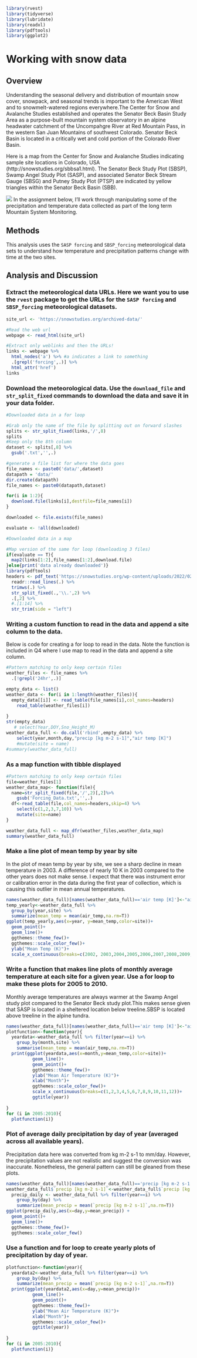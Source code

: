 
```r
library(rvest)
library(tidyverse)
library(lubridate)
library(readxl)
library(pdftools)
library(ggplot2)

```


# Working with snow data

## Overview
Understanding the seasonal delivery and distribution of mountain snow cover, snowpack, and seasonal trends is important to the American West and to snowmelt-watered regions everywhere.The Center for Snow and Avalanche Studies established and operates the Senator Beck Basin Study Area as a purpose-built mountain system observatory in an alpine headwater catchment of the Uncompahgre River at Red Mountain Pass, in the western San Juan Mountains of southwest Colorado. Senator Beck Basin is located in a critically wet and cold portion of the Colorado River Basin. 

Here is a map from the Center for Snow and Avalanche Studies indicating sample site locations in Colorado, USA (http://snowstudies.org/sbbsa1.html). The Senator Beck Study Plot (SBSP), Swamp Angel Study Plot (SASP), and associated Senator Beck Stream Gauge (SBSG) and Putney Study Plot (PTSP) are indicated by yellow triangles within the Senator Beck Basin (SBB).

![](https://snowstudies.org/Area_AirPhoto_wLocation_650w.png)
In the assignment below, I'll work through manipulating some of the precipitation and temperature data collected as part of the long term Mountain System Monitoring. 

## Methods
This analysis uses the `SASP forcing` and `SBSP_forcing` meteorological data sets to understand how temperature and precipitation patterns change with time at the two sites.

## Analysis and Discussion

### Extract the meteorological data URLs. Here we want you to use the `rvest` package to get the URLs for the `SASP forcing` and `SBSP_forcing` meteorological datasets.

```r
site_url <- 'https://snowstudies.org/archived-data/'

#Read the web url
webpage <- read_html(site_url)

#Extract only weblinks and then the URLs!
links <- webpage %>%
  html_nodes('a') %>% #a indicates a link to something 
  .[grepl('forcing',.)] %>%
  html_attr('href')
links
```

### Download the meteorological data. Use the `download_file` and `str_split_fixed` commands to download the data and save it in your data folder.


```r
#Downloaded data in a for loop

#Grab only the name of the file by splitting out on forward slashes
splits <- str_split_fixed(links,'/',8)
splits
#Keep only the 8th column
dataset <- splits[,8] %>%
  gsub('.txt','',.)

#generate a file list for where the data goes
file_names <- paste0('data/',dataset)
datapath = 'data/'
dir.create(datapath)
file_names <- paste0(datapath,dataset)

for(i in 1:2){
  download.file(links[i],destfile=file_names[i])
}

downloaded <- file.exists(file_names)

evaluate <- !all(downloaded)

```


```r
#Downloaded data in a map

#Map version of the same for loop (downloading 3 files)
if(evaluate == T){
  map2(links[1:2],file_names[1:2],download.file)
}else{print('data already downloaded')}
library(pdftools)
headers <- pdf_text('https://snowstudies.org/wp-content/uploads/2022/02/Serially-Complete-Metadata-text08.pdf') %>%
  readr::read_lines(.) %>%
  trimws(.) %>%
  str_split_fixed(.,'\\.',2) %>%
  .[,2] %>%
  #.[1:14] %>%
  str_trim(side = "left")

```

### Writing a custom function to read in the data and append a site column to the data. 

Below is code for creating a for loop to read in the data. Note the function is included in Q4 where I use map to read in the data and append a site column.

```r
#Pattern matching to only keep certain files
weather_files <- file_names %>%
  .[!grepl('24hr',.)] 

empty_data <- list()
weather_data <- for(i in 1:length(weather_files)){
  empty_data[[i]] <- read_table(file_names[i],col_names=headers)
    read_table(weather_files[i])
  
}
str(empty_data)
   # select(Year,DOY,Sno_Height_M)
weather_data_full <- do.call('rbind',empty_data) %>%
    select(year,month,day,"precip [kg m-2 s-1]","air temp [K]") 
    #mutate(site = name)
#summary(weather_data_full)
```
### As a map function with tibble displayed

```r

#Pattern matching to only keep certain files
file=weather_files[1]
weather_data_map<- function(file){
  name=str_split_fixed(file,'/',2)[,2]%>%
    gsub('Forcing_Data.txt','',.)
  df<-read_table(file,col_names=headers,skip=4) %>% 
    select(c(1,2,3,7,10)) %>%
    mutate(site=name)
}

weather_data_full <- map_dfr(weather_files,weather_data_map)
summary(weather_data_full)
```
### Make a line plot of mean temp by year by site 

In the plot of mean temp by year by site, we see a sharp decline in mean temperature in 2003. A difference of nearly 10 K in 2003 compared to the other years does not make sense. I expect that there was instrument error or calibration error in the data during the first year of collection, which is causing this outlier in mean annual temperatures. 

```r
names(weather_data_full)[names(weather_data_full)=='air temp [K]']<-"air_temp"
temp_yearly<-weather_data_full %>%
  group_by(year,site) %>% 
  summarize(mean_temp = mean(air_temp,na.rm=T))
ggplot(temp_yearly,aes(x=year, y=mean_temp,color=site))+
  geom_point()+
  geom_line()+
  ggthemes::theme_few()+
  ggthemes::scale_color_few()+
  ylab("Mean Temp (K)")+
  scale_x_continuous(breaks=c(2002, 2003,2004,2005,2006,2007,2008,2009,2010,2011,2012))

```

### Write a function that makes line plots of monthly average temperature at each site for a given year. Use a for loop to make these plots for 2005 to 2010. 

Monthly average temperatures are always warmer at the Swamp Angel study plot compared to the Senator Beck study plot.This makes sense given that SASP is located in a sheltered location below treeline.SBSP is located above treeline in the alpine tundra. 

```r
names(weather_data_full)[names(weather_data_full)=='air temp [K]']<-"air_temp"
plotfunction<-function(year){
  yeardata<-weather_data_full %>% filter(year==i) %>%
    group_by(month,site) %>%
    summarise(mean_temp = mean(air_temp,na.rm=T))
  print(ggplot(yeardata,aes(x=month,y=mean_temp,color=site))+
          geom_line()+
          geom_point()+
          ggthemes::theme_few()+ 
          ylab("Mean Air Temperature (K)")+
          xlab("Month")+
          ggthemes::scale_color_few()+
          scale_x_continuous(breaks=c(1,2,3,4,5,6,7,8,9,10,11,12))+
          ggtitle(year))
        
}
for (i in 2005:2010){
  plotfunction(i)}

```

### Plot of average daily precipitation by day of year (averaged across all available years). 

Precipitation data here was converted from kg m-2 s-1 to mm/day. However, the precipitation values are not realistic and suggest the conversion was inaccurate. Nonetheless, the general pattern can still be gleaned from these plots. 
```r
names(weather_data_full)[names(weather_data_full)=='precip [kg m-2 s-1']<-"precip"
weather_data_full$`precip [kg m-2 s-1]`<-weather_data_full$`precip [kg m-2 s-1]`*86400
  precip_daily <- weather_data_full %>% filter(year==i) %>%
    group_by(day) %>%
    summarize(mean_precip = mean(`precip [kg m-2 s-1]`,na.rm=T))
ggplot(precip_daily,aes(x=day,y=mean_precip)) +
  geom_point()+
  geom_line()+
  ggthemes::theme_few()+
  ggthemes::scale_color_few()
```

### Use a function and for loop to create yearly plots of precipitation by day of year. 

```r
plotfunction<-function(year){
  yeardata2<-weather_data_full %>% filter(year==i) %>%
    group_by(day) %>%
    summarize(mean_precip = mean(`precip [kg m-2 s-1]`,na.rm=T))
  print(ggplot(yeardata2,aes(x=day,y=mean_precip))+
          geom_line()+
          geom_point()+
          ggthemes::theme_few()+
          ylab("Mean Air Temperature (K)")+
          xlab("Month")+
          ggthemes::scale_color_few()+
          ggtitle(year))
        
}
for (i in 2005:2010){
  plotfunction(i)}

```

